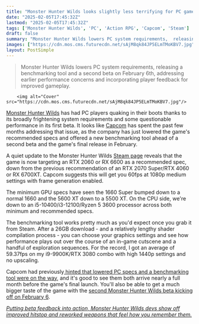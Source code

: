 ```yaml
---
title: "Monster Hunter Wilds looks slightly less terrifying for PC gamers: Capcom has reduced system requirements and released a 26GB benchmark tool ahead of the second beta"
date: "2025-02-05T17:45:32Z"
lastmod: "2025-02-05T17:45:32Z"
tags: ['Monster Hunter Wilds', 'PC', 'Action RPG', 'Capcom', 'Steam']
draft: false
summary: "Monster Hunter Wilds lowers PC system requirements,  releasing a benchmarking tool and a second beta on February 6th, addressing earlier performance concerns and incorporating player feedback for improved gameplay."
images: ["https://cdn.mos.cms.futurecdn.net/sAjM8qk84JP5ELmTMoKBV7.jpg"]
layout: PostSimple
---
```

> Monster Hunter Wilds lowers PC system requirements,  releasing a benchmarking tool and a second beta on February 6th, addressing earlier performance concerns and incorporating player feedback for improved gameplay.


        <img alt="Cover" src="https://cdn.mos.cms.futurecdn.net/sAjM8qk84JP5ELmTMoKBV7.jpg"/>
        
[Monster Hunter Wilds](https://www.gamesradar.com/games/monster-hunter/monster-hunter-wilds-guide/) has had PC players quaking in their boots thanks to its broadly frightening system requirements and some questionable performance in its first beta. It looks like [Capcom](https://www.gamesradar.com/tag/capcom/) has spent the past few months addressing that issue, as the company has just lowered the game's recommended specs and offered a new benchmarking tool ahead of a second beta and the game's final release in February.

A quiet update to the Monster Hunter Wilds [Steam page](https://store.steampowered.com/app/2246340/Monster_Hunter_Wilds/) reveals that the game is now targeting an RTX 2060 or RX 6600 as a recommended spec, down from the previous recommendation of an RTX 2070 Super/RTX 4060 or RX 6700XT. Capcom suggests this will get you 60fps at 1080p medium settings with frame generation enabled.

The minimum GPU specs have seen the 1660 Super bumped down to a normal 1660 and the 5600 XT down to a 5500 XT. On the CPU side, we're down to an i5-10400/i3-12100/Ryzen 5 3600 processor across both minimum and recommended specs.

The benchmarking tool works pretty much as you'd expect once you grab it from Steam. After a 26GB download - and a relatively lengthy shader compilation process - you can choose your graphics settings and see how performance plays out over the course of an in-game cutscene and a handful of exploration sequences. For the record, I got an average of 59.37fps on my i9-9900K/RTX 3080 combo with high 1440p settings and no upscaling.

Capcom had previously[ hinted that lowered PC specs and a benchmarking tool were on the way](https://www.gamesradar.com/games/monster-hunter/monster-hunter-wilds-devs-are-looking-at-lowering-the-recommended-gpu-specs-but-a-free-hardware-benchmark-tool-isnt-coming-just-yet/), and it's good to see them both arrive nearly a full month before the game's final launch. You'll also be able to get a much bigger taste of the game with the [second Monster Hunter Wilds beta kicking off on February 6](https://www.gamesradar.com/games/monster-hunter/monster-hunter-wilds-saved-some-big-surprises-for-the-second-beta-online-single-player-gore-magala-a-new-monster-and-photo-mode/).

[<em>Putting beta feedback into action, Monster Hunter Wilds devs show off improved hitstop and reworked weapons that feel how you remember them.</em>](https://www.gamesradar.com/games/monster-hunter/putting-beta-feedback-into-action-monster-hunter-wilds-devs-show-off-improved-hitstop-and-reworked-weapons-that-feel-how-you-remember-them/)
        